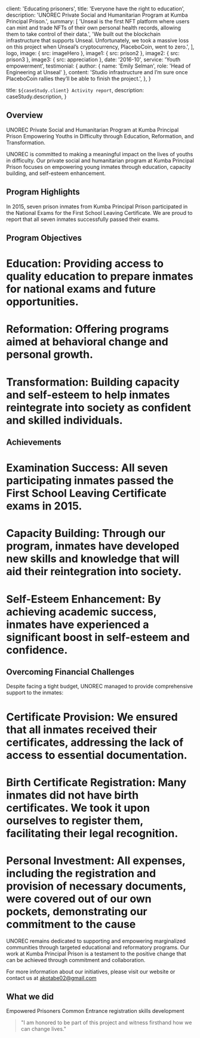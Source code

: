 
  client: 'Educating prisoners',
  title: 'Everyone have the right to education',
  description:
    'UNOREC Private Social and Humanitarian Program at Kumba Principal Prison.',
  summary: [
    'Unseal is the first NFT platform where users can mint and trade NFTs of their own personal health records, allowing them to take control of their data.',
    'We built out the blockchain infrastructure that supports Unseal. Unfortunately, we took a massive loss on this project when Unseal’s cryptocurrency, PlaceboCoin, went to zero.',
  ],
  logo,
  image: { src: imageHero },
  image1: { src: prison2 },
  image2: { src: prison3 },
  image3: { src: appreciation },
  date: '2016-10',
  service: 'Youth empowerment',
  testimonial: {
    author: { name: 'Emily Selman', role: 'Head of Engineering at Unseal' },
    content:
      'Studio infrastructure and I’m sure once PlaceboCoin rallies they’ll be able to finish the project.',
  },
}

  title: `${caseStudy.client} Activity report`,
  description: caseStudy.description,
}

## Overview

UNOREC Private Social and Humanitarian Program at Kumba Principal Prison
Empowering Youths in Difficulty through Education, Reformation, and Transformation.

UNOREC is committed to making a meaningful impact on the lives of youths in difficulty. Our private social and humanitarian program at Kumba Principal Prison focuses on empowering young inmates through education, capacity building, and self-esteem enhancement.

## Program Highlights
In 2015, seven prison inmates from Kumba Principal Prison participated in the National Exams for the First School Leaving Certificate. We are proud to report that all seven inmates successfully passed their exams.

## Program Objectives
# Education: Providing access to quality education to prepare inmates for national exams and future opportunities.
# Reformation: Offering programs aimed at behavioral change and personal growth.
# Transformation: Building capacity and self-esteem to help inmates reintegrate into society as confident and skilled individuals.
## Achievements
# Examination Success: All seven participating inmates passed the First School Leaving Certificate exams in 2015.
# Capacity Building: Through our program, inmates have developed new skills and knowledge that will aid their reintegration into society.
# Self-Esteem Enhancement: By achieving academic success, inmates have experienced a significant boost in self-esteem and confidence.
## Overcoming Financial Challenges
Despite facing a tight budget, UNOREC managed to provide comprehensive support to the inmates:

# Certificate Provision: We ensured that all inmates received their certificates, addressing the lack of access to essential documentation.
# Birth Certificate Registration: Many inmates did not have birth certificates. We took it upon ourselves to register them, facilitating their legal recognition.
# Personal Investment: All expenses, including the registration and provision of necessary documents, were covered out of our own pockets, demonstrating our commitment to the cause



UNOREC remains dedicated to supporting and empowering marginalized communities through targeted educational and reformatory programs. Our work at Kumba Principal Prison is a testament to the positive change that can be achieved through commitment and collaboration.

For more information about our initiatives, please visit our website or contact us at akotabe02@gmail.com

## What we did

<TagList>
  <TagListItem>Empowered Prisoners</TagListItem>
  <TagListItem>Common Entrance registration</TagListItem>
  <TagListItem>skills development</TagListItem>
</TagList>

<Blockquote
  author={{ name: 'Alice Betek Tabe', role: 'People and culture manager' }}
  image={{ src: imageEmilySelman }}
>
  "I am honored to be part of this project and witness firsthand how we can change lives."
</Blockquote>

<StatList>
  <StatListItem value="7" label="prison inmates" />
  <StatListItem value="100%" label="certificates granted" />
  <StatListItem value="100%" label="Acquired skills" />
  <StatListItem value="7" label="Active nodes" />
</StatList>
